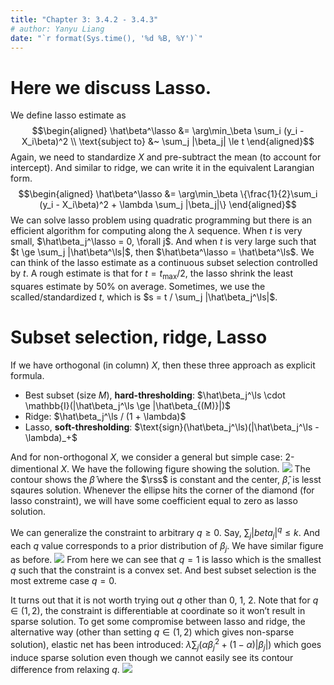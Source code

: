```yaml
---
title: "Chapter 3: 3.4.2 - 3.4.3"
# author: Yanyu Liang
date: "`r format(Sys.time(), '%d %B, %Y')`"
---
```


$$
\newcommand{\epe}{\text{EPE}}
\newcommand{\E}{\text{E}}
\newcommand{\mse}{\text{MSE}}
\newcommand{\tdata}{\mathcal{T}}
\newcommand{\bias}{\text{Bias}}
\newcommand{\var}{\text{Var}}
\newcommand{\rss}{\text{RSS}}
\newcommand{\tr}{\text{tr}}
\newcommand{\ridge}{\text{ridge}}
\newcommand{\lasso}{\text{lasso}}
\newcommand{\ls}{\text{ls}}
\newcommand{\tr}{\text{tr}}
\newcommand{\df}{\text{df}}
$$



# Here we discuss **Lasso**.

We define lasso estimate as 
$$\begin{aligned}
  \hat\beta^\lasso &= \arg\min_\beta \sum_i (y_i - X_i\beta)^2 \\
  \text{subject to} &~ \sum_j |\beta_j| \le t
\end{aligned}$$
Again, we need to standardize $X$ and pre-subtract the mean (to account for intercept). 
And similar to ridge, we can write it in the equivalent Larangian form.
$$\begin{aligned}
  \hat\beta^\lasso &= \arg\min_\beta \{\frac{1}{2}\sum_i (y_i - X_i\beta)^2 + \lambda \sum_j |\beta_j|\}
\end{aligned}$$
We can solve lasso problem using quadratic programming but there is an efficient algorithm for computing along the $\lambda$ sequence.
When $t$ is very small, $\hat\beta_j^\lasso = 0, \forall j$. 
And when $t$ is very large such that $t \ge \sum_j |\hat\beta^\ls|$, then $\hat\beta^\lasso = \hat\beta^\ls$.
We can think of the lasso estimate as a continuous subset selection controlled by $t$.
A rough estimate is that for $t = t_\max / 2$, the lasso shrink the least squares estimate by 50% on average.
Sometimes, we use the scalled/standardized $t$, which is $s = t / \sum_j |\hat\beta_j^\ls|$.

# Subset selection, ridge, Lasso

If we have orthogonal (in column) $X$, then these three approach as explicit formula.

* Best subset (size $M$), **hard-thresholding**: $\hat\beta_j^\ls \cdot \mathbb{I}(|\hat\beta_j^\ls \ge |\hat\beta_{(M)}|)$
* Ridge: $\hat\beta_j^\ls / (1 + \lambda)$
* Lasso, **soft-thresholding**: $\text{sign}(\hat\beta_j^\ls)(|\hat\beta_j^\ls - \lambda)_+$

And for non-orthogonal $X$, we consider a general but simple case: 2-dimentional $X$. 
We have the following figure showing the solution.
![](../figures/c343.png)
The contour shows the $\hat\beta$ where the $\rss$ is constant and the center, $\hat\beta$, is lesst sqaures solution. Whenever the ellipse hits the corner of the diamond (for lasso constraint), we will have some coefficient equal to zero as lasso solution.

We can generalize the constraint to arbitrary $q \ge 0$. Say, $\sum_j |beta_j|^q \le k$. And each $q$ value corresponds to a prior distribution of $\beta_j$. 
We have similar figure as before.
![](../figures/c343_2.png)
From here we can see that $q = 1$ is lasso which is the smallest $q$ such that the constraint is a convex set.
And best subset selection is the most extreme case $q = 0$.

It turns out that it is not worth trying out $q$ other than 0, 1, 2.
Note that for $q \in (1, 2)$, the constraint is differentiable at coordinate so it won't result in sparse solution.
To get some compromise between lasso and ridge, the alternative way (other than setting $q \in (1, 2)$ which gives non-sparse solution), elastic net has been introduced: $\lambda \sum_j (\alpha \beta_j^2 + (1 - \alpha) |\beta_j|)$ which goes induce sparse solution even though we cannot easily see its contour difference from relaxing $q$.
![](../figures/c343_3.png)

